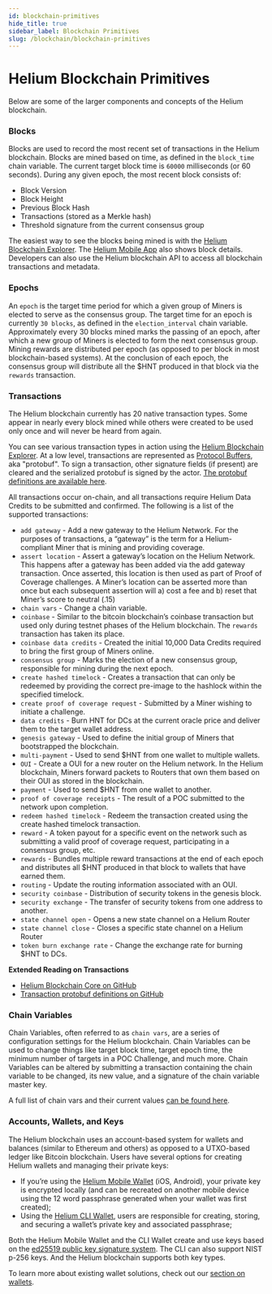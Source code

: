 ```yaml
---
id: blockchain-primitives
hide_title: true
sidebar_label: Blockchain Primitives
slug: /blockchain/blockchain-primitives
---
```


# Helium Blockchain Primitives

Below are some of the larger components and concepts of the Helium blockchain.

### Blocks

Blocks are used to record the most recent set of transactions in the Helium
blockchain. Blocks are mined based on time, as defined in the `block_time` chain
variable. The current target block time is `60000` milliseconds (or 60 seconds).
During any given epoch, the most recent block consists of:

- Block Version
- Block Height
- Previous Block Hash
- Transactions (stored as a Merkle hash)
- Threshold signature from the current consensus group

The easiest way to see the blocks being mined is with the
[Helium Blockchain Explorer](https://explorer.helium.com/). The
[Helium Mobile App](https://helium.com/app) also shows block details. Developers
can also use the Helium blockchain API to access all blockchain transactions and
metadata.

### Epochs

An `epoch` is the target time period for which a given group of Miners is
elected to serve as the consensus group. The target time for an epoch is
currently `30 blocks`, as defined in the `election_interval` chain variable.
Approximately every 30 blocks mined marks the passing of an epoch, after which a
new group of Miners is elected to form the next consensus group. Mining rewards
are distributed per epoch (as opposed to per block in most blockchain-based
systems). At the conclusion of each epoch, the consensus group will distribute
all the $HNT produced in that block via the `rewards` transaction.

### Transactions

The Helium blockchain currently has 20 native transaction types. Some appear in
nearly every block mined while others were created to be used only once and will
never be heard from again.

You can see various transaction types in action using the
[Helium Blockchain Explorer](https://explorer.helium.com/). At a low level,
transactions are represented as
[Protocol Buffers](https://developers.google.com/protocol-buffers), aka
"protobuf". To sign a transaction, other signature fields (if present) are
cleared and the serialized protobuf is signed by the actor.
[The protobuf definitions are available here](https://github.com/helium/proto).

All transactions occur on-chain, and all transactions require Helium Data
Credits to be submitted and confirmed. The following is a list of the supported
transactions:

- `add gateway` - Add a new gateway to the Helium Network. For the purposes of
  transactions, a “gateway” is the term for a Helium-compliant Miner that is
  mining and providing coverage.
- `assert location` - Assert a gateway’s location on the Helium Network. This
  happens after a gateway has been added via the add gateway transaction. Once
  asserted, this location is then used as part of Proof of Coverage challenges.
  A Miner’s location can be asserted more than once but each subsequent
  assertion will a) cost a fee and b) reset that Miner’s score to neutral (.15)
- `chain vars` - Change a chain variable.
- `coinbase` - Similar to the bitcoin blockchain’s coinbase transaction but used
  only during testnet phases of the Helium blockchain. The `rewards` transaction
  has taken its place.
- `coinbase data credits` - Created the initial 10,000 Data Credits required to
  bring the first group of Miners online.
- `consensus group` - Marks the election of a new consensus group, responsible
  for mining during the next epoch.
- `create hashed timelock` - Creates a transaction that can only be redeemed by
  providing the correct pre-image to the hashlock within the specified timelock.
- `create proof of coverage request` - Submitted by a Miner wishing to initiate
  a challenge.
- `data credits` - Burn HNT for DCs at the current oracle price and deliver them
  to the target wallet address.
- `genesis gateway` - Used to define the initial group of Miners that
  bootstrapped the blockchain.
- `multi-payment` - Used to send $HNT from one wallet to multiple wallets.
- `OUI` - Create a OUI for a new router on the Helium network. In the Helium
  blockchain, Miners forward packets to Routers that own them based on their OUI
  as stored in the blockchain.
- `payment` - Used to send $HNT from one wallet to another.
- `proof of coverage receipts` - The result of a POC submitted to the network
  upon completion.
- `redeem hashed timelock` - Redeem the transaction created using the create
  hashed timelock transaction.
- `reward` - A token payout for a specific event on the network such as
  submitting a valid proof of coverage request, participating in a consensus
  group, etc.
- `rewards` - Bundles multiple reward transactions at the end of each epoch and
  distributes all $HNT produced in that block to wallets that have earned them.
- `routing` - Update the routing information associated with an OUI.
- `security coinbase` - Distribution of security tokens in the genesis block.
- `security exchange` - The transfer of security tokens from one address to
  another.
- `state channel open` - Opens a new state channel on a Helium Router
- `state channel close` - Closes a specific state channel on a Helium Router
- `token burn exchange rate` - Change the exchange rate for burning $HNT to DCs.

**Extended Reading on Transactions**

- [Helium Blockchain Core on GitHub](https://github.com/helium/blockchain-core)
- [Transaction protobuf definitions on GitHub](https://github.com/helium/proto)

### Chain Variables

Chain Variables, often referred to as `chain vars`, are a series of
configuration settings for the Helium blockchain. Chain Variables can be used to
change things like target block time, target epoch time, the minimum number of
targets in a POC Challenge, and much more. Chain Variables can be altered by
submitting a transaction containing the chain variable to be changed, its new
value, and a signature of the chain variable master key.

A full list of chain vars and their current values
[can be found here](https://helium.plus/chain-vars).

### Accounts, Wallets, and Keys

The Helium blockchain uses an account-based system for wallets and balances
(similar to Ethereum and others) as opposed to a UTXO-based ledger like Bitcoin
blockchain. Users have several options for creating Helium wallets and managing
their private keys:

- If you’re using the [Helium Mobile Wallet](https://helium.com/app) (iOS,
  Android), your private key is encrypted locally (and can be recreated on
  another mobile device using the 12 word passphrase generated when your wallet
  was first created);
- Using the [Helium CLI Wallet](https://github.com/helium/helium-wallet-rs),
  users are responsible for creating, storing, and securing a wallet’s private
  key and associated passphrase;

Both the Helium Mobile Wallet and the CLI Wallet create and use keys based on
the [ed25519 public key signature system](https://ed25519.cr.yp.to/). The CLI
can also support NIST p-256 keys. And the Helium blockchain supports both key
types.

To learn more about existing wallet solutions, check out our
[section on wallets](/wallets).
